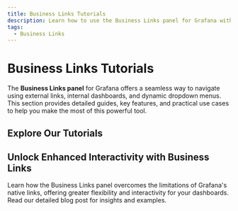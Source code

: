 ```yaml
---
title: Business Links Tutorials
description: Learn how to use the Business Links panel for Grafana with tutorials, guides, and blog posts.
tags:
  - Business Links
---
```



# Business Links Tutorials

The **Business Links panel** for Grafana offers a seamless way to navigate using external links, internal dashboards, and dynamic dropdown menus. This section provides detailed guides, key features, and practical use cases to help you make the most of this powerful tool.

## Explore Our Tutorials

<Tutorials />

## Unlock Enhanced Interactivity with Business Links

Learn how the Business Links panel overcomes the limitations of Grafana's native links, offering greater flexibility and interactivity for your dashboards. Read our detailed blog post for insights and examples.

<BlogPost id="business-links-power" />
